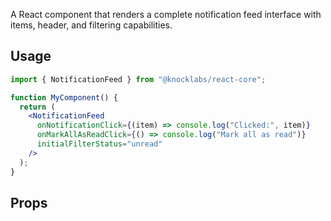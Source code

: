 A React component that renders a complete notification feed interface with items, header, and filtering capabilities.

## Usage

```jsx
import { NotificationFeed } from "@knocklabs/react-core";

function MyComponent() {
  return (
    <NotificationFeed
      onNotificationClick={(item) => console.log("Clicked:", item)}
      onMarkAllAsReadClick={() => console.log("Mark all as read")}
      initialFilterStatus="unread"
    />
  );
}
```

## Props

<Attributes>
  <Attribute
    name="renderItem"
    type="function"
    description="A function invoked per `FeedItem` to be rendered that should return a cell to be rendered in the feed. Useful when you want to render a custom feed cell. Defaults to rendering a `NotificationCell`."
  />
  <Attribute
    name="renderHeader"
    type="function"
    description="A function invoked that returns a header to be rendered in the feed. Useful when you want to render a custom header. Defaults to rendering a `NotificationFeedHeader`."
  />
  <Attribute
    name="onNotificationClick"
    type="function"
    description="A custom function to be invoked when a notification cell is clicked."
  />
  <Attribute
    name="onNotificationButtonClick"
    type="function"
    description="A custom function to be invoked when an action button in a notification cell is clicked."
  />
  <Attribute
    name="onMarkAllAsReadClick"
    type="function"
    description="A custom function to be invoked when the `Mark all as read` button is clicked."
  />
  <Attribute
    name="initialFilterStatus"
    type="FilterStatus"
    description="The initial filter applied by the NotificationFeed (e.g., `FilterStatus.All` or `FilterStatus.Unread`). If unspecified, defaults to 'All'."
  />
  <Attribute
    name="EmptyComponent"
    type="ReactNode"
    description="The empty component to render, when not set defaults to <EmptyFeed />."
  />
</Attributes>
